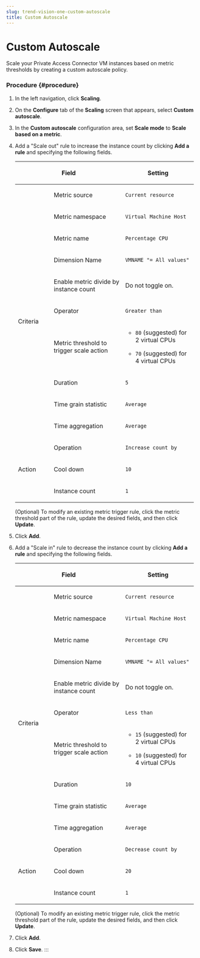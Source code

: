 ```yaml
---
slug: trend-vision-one-custom-autoscale
title: Custom Autoscale
---
```

# Custom Autoscale

Scale your Private Access Connector VM instances based on metric thresholds by creating a custom autoscale policy.

### Procedure {#procedure}

1.  In the left navigation, click **Scaling**.

2.  On the **Configure** tab of the **Scaling** screen that appears, select **Custom autoscale**.

3.  In the **Custom autoscale** configuration area, set **Scale mode** to **Scale based on a metric**.

4.  Add a "Scale out" rule to increase the instance count by clicking **Add a rule** and specifying the following fields.

    <table>
    <colgroup>
    <col style="width: 20%" />
    <col style="width: 40%" />
    <col style="width: 40%" />
    </colgroup>
    <thead>
    <tr>
    <th colspan="2"><p>Field</p></th>
    <th><p>Setting</p></th>
    </tr>
    </thead>
    <tbody>
    <tr>
    <td></td>
    <td><p>Metric source</p></td>
    <td><p><code>Current resource</code></p></td>
    </tr>
    <tr>
    <td rowspan="9"><p>Criteria</p></td>
    <td><p>Metric namespace</p></td>
    <td><p><code>Virtual Machine Host</code></p></td>
    </tr>
    <tr>
    <td><p>Metric name</p></td>
    <td><p><code>Percentage CPU</code></p></td>
    </tr>
    <tr>
    <td><p>Dimension Name</p></td>
    <td><p><code>VMNAME "= All values"</code></p></td>
    </tr>
    <tr>
    <td><p>Enable metric divide by instance count</p></td>
    <td><p>Do not toggle on.</p></td>
    </tr>
    <tr>
    <td><p>Operator</p></td>
    <td><p><code>Greater than</code></p></td>
    </tr>
    <tr>
    <td><p>Metric threshold to trigger scale action</p></td>
    <td><ul>
    <li><p><code>80</code> (suggested) for 2 virtual CPUs</p></li>
    <li><p><code>70</code> (suggested) for 4 virtual CPUs</p></li>
    </ul></td>
    </tr>
    <tr>
    <td><p>Duration</p></td>
    <td><p><code>5</code></p></td>
    </tr>
    <tr>
    <td><p>Time grain statistic</p></td>
    <td><p><code>Average</code></p></td>
    </tr>
    <tr>
    <td><p>Time aggregation</p></td>
    <td><p><code>Average</code></p></td>
    </tr>
    <tr>
    <td rowspan="3"><p>Action</p></td>
    <td><p>Operation</p></td>
    <td><p><code>Increase count by</code></p></td>
    </tr>
    <tr>
    <td><p>Cool down</p></td>
    <td><p><code>10</code></p></td>
    </tr>
    <tr>
    <td><p>Instance count</p></td>
    <td><p><code>1</code></p></td>
    </tr>
    </tbody>
    </table>

    (Optional) To modify an existing metric trigger rule, click the metric threshold part of the rule, update the desired fields, and then click **Update**.

5.  Click **Add**.

6.  Add a "Scale in" rule to decrease the instance count by clicking **Add a rule** and specifying the following fields.

    <table>
    <colgroup>
    <col style="width: 20%" />
    <col style="width: 40%" />
    <col style="width: 40%" />
    </colgroup>
    <thead>
    <tr>
    <th colspan="2"><p>Field</p></th>
    <th><p>Setting</p></th>
    </tr>
    </thead>
    <tbody>
    <tr>
    <td></td>
    <td><p>Metric source</p></td>
    <td><p><code>Current resource</code></p></td>
    </tr>
    <tr>
    <td rowspan="9"><p>Criteria</p></td>
    <td><p>Metric namespace</p></td>
    <td><p><code>Virtual Machine Host</code></p></td>
    </tr>
    <tr>
    <td><p>Metric name</p></td>
    <td><p><code>Percentage CPU</code></p></td>
    </tr>
    <tr>
    <td><p>Dimension Name</p></td>
    <td><p><code>VMNAME "= All values"</code></p></td>
    </tr>
    <tr>
    <td><p>Enable metric divide by instance count</p></td>
    <td><p>Do not toggle on.</p></td>
    </tr>
    <tr>
    <td><p>Operator</p></td>
    <td><p><code>Less than</code></p></td>
    </tr>
    <tr>
    <td><p>Metric threshold to trigger scale action</p></td>
    <td><ul>
    <li><p><code>15</code> (suggested) for 2 virtual CPUs</p></li>
    <li><p><code>10</code> (suggested) for 4 virtual CPUs</p></li>
    </ul></td>
    </tr>
    <tr>
    <td><p>Duration</p></td>
    <td><p><code>10</code></p></td>
    </tr>
    <tr>
    <td><p>Time grain statistic</p></td>
    <td><p><code>Average</code></p></td>
    </tr>
    <tr>
    <td><p>Time aggregation</p></td>
    <td><p><code>Average</code></p></td>
    </tr>
    <tr>
    <td rowspan="3"><p>Action</p></td>
    <td><p>Operation</p></td>
    <td><p><code>Decrease count by</code></p></td>
    </tr>
    <tr>
    <td><p>Cool down</p></td>
    <td><p><code>20</code></p></td>
    </tr>
    <tr>
    <td><p>Instance count</p></td>
    <td><p><code>1</code></p></td>
    </tr>
    </tbody>
    </table>

    (Optional) To modify an existing metric trigger rule, click the metric threshold part of the rule, update the desired fields, and then click **Update**.

7.  Click **Add**.

8.  Click **Save**.
:::

